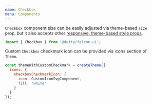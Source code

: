 ```yaml
---
name: Checkbox
menu: Components
---
```



<ThemePreview of={Checkbox} />

`Checkbox` component size can be easily adjusted via theme-based `size` prop,
 but it also accepts other [responsive, theme-based style props](/responsive-props).
 
```javascript
import { Checkbox } from '@deity/falcon-ui';
```

<Playground>
  <Checkbox size="sm" mr="md" />
  <Checkbox mr="md" defaultChecked />
  <Checkbox size="lg" />
</Playground>

Custom `Checkbox` checkmark icon can be provided via icons section of `Theme`.

<Playground>
  <ThemeProvider theme={themeWithCustomCheckmark}>
    <Checkbox size="sm" mr="md" />
    <Checkbox mr="md" defaultChecked />
    <Checkbox size="lg" />
  </ThemeProvider>
</Playground>

```javascript
const themeWithCustomCheckmark = createTheme({
  icons: {
    checkboxCheckmarkIcon: {
      icon: CustomIconSvgComponent,
      fill: 'white'
    }
  }
});
```
